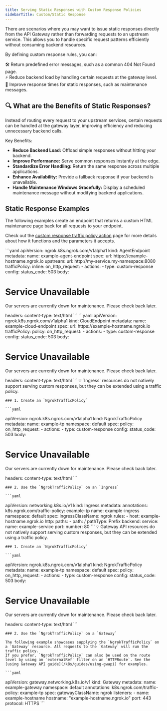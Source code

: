 ```yaml
---
title: Serving Static Responses with Custom Response Policies
sidebarTitle: Custom/Static Response
---
```




There are scenarios where you may want to issue static responses directly from the API Gateway rather than forwarding requests to an upstream service.
This allows you to handle specific request patterns efficiently without consuming backend resources.

By defining custom response rules, you can:

🛠 Return predefined error messages, such as a common 404 Not Found page. <br />
⚡ Reduce backend load by handling certain requests at the gateway level. <br />
🚀 Improve response times for static responses, such as maintenance messages. <br />

## 🔍 What are the Benefits of Static Responses?

Instead of routing every request to your upstream services, certain requests can be handled at the gateway layer, improving efficiency and reducing unnecessary backend calls.

Key Benefits:

- **Reduce Backend Load:** Offload simple responses without hitting your backend.
- **Improve Performance:** Serve common responses instantly at the edge.
- **Standardize Error Handling:** Return the same response across multiple applications.
- **Enhance Availability:** Provide a fallback response if your backend is unavailable.
- **Handle Maintenance Windows Gracefully:** Display a scheduled maintenance message without modifying backend applications.

## Static Response Examples

The following examples create an endpoint that returns a custom HTML maintenance page back for all requests to your endpoint.

Check out the [custom response traffic policy action](/traffic-policy/actions/custom-response/) page for more details about how it functions and the parameters it accepts.

<Tabs groupId="kind" queryString="kind">
	<TabItem value="agent-endpoint" label="AgentEndpoint" default>
	```yaml
  apiVersion: ngrok.k8s.ngrok.com/v1alpha1
  kind: AgentEndpoint
  metadata:
    name: example-agent-endpoint
  spec:
    url: https://example-hostname.ngrok.io
    upstream:
      url: http://my-service.my-namespace:8080
    trafficPolicy:
      inline:
        on_http_request:
          - actions:
              - type: custom-response
                config:
                  status_code: 503
                  body: <html><body><h1>Service Unavailable</h1><p>Our servers are currently
                    down for maintenance. Please check back later.</p></body></html>
                  headers:
                    content-type: text/html
	```
	</TabItem>
	<TabItem value="cloud-endpoint" label="CloudEndpoint">
	```yaml
  apiVersion: ngrok.k8s.ngrok.com/v1alpha1
  kind: CloudEndpoint
  metadata:
    name: example-cloud-endpoint
  spec:
    url: https://example-hostname.ngrok.io
    trafficPolicy:
      policy:
        on_http_request:
          - actions:
              - type: custom-response
                config:
                  status_code: 503
                  body: <html><body><h1>Service Unavailable</h1><p>Our servers are currently
                    down for maintenance. Please check back later.</p></body></html>
                  headers:
                    content-type: text/html
	```
	</TabItem>
	<TabItem value="ingress" label="Ingress">
	💡 `Ingress` resources do not natively support serving custom responses, but they can be extended using a traffic policy.

	### 1. Create an `NgrokTrafficPolicy`

	```yaml
  apiVersion: ngrok.k8s.ngrok.com/v1alpha1
  kind: NgrokTrafficPolicy
  metadata:
    name: example-tp
    namespace: default
  spec:
    policy:
      on_http_request:
        - actions:
            - type: custom-response
              config:
                status_code: 503
                body: <html><body><h1>Service Unavailable</h1><p>Our servers are currently
                  down for maintenance. Please check back later.</p></body></html>
                headers:
                  content-type: text/html
	```

	### 2. Use the `NgrokTrafficPolicy` on an `Ingress`

	```yaml
  apiVersion: networking.k8s.io/v1
  kind: Ingress
  metadata:
    annotations:
      k8s.ngrok.com/traffic-policy: example-tp
    name: example-ingress
    namespace: default
  spec:
    ingressClassName: ngrok
    rules:
      - host: example-hostname.ngrok.io
        http:
          paths:
            - path: /
              pathType: Prefix
              backend:
                service:
                  name: example-service
                  port:
                    number: 80
	```
	</TabItem>
	<TabItem value="gateway-api" label="Gateway API">
	💡 Gateway API resources do not natively support serving custom responses, but they can be extended using a traffic policy.

	### 1. Create an `NgrokTrafficPolicy`

	```yaml
  apiVersion: ngrok.k8s.ngrok.com/v1alpha1
  kind: NgrokTrafficPolicy
  metadata:
    name: example-tp
    namespace: default
  spec:
    policy:
      on_http_request:
        - actions:
            - type: custom-response
              config:
                status_code: 503
                body: <html><body><h1>Service Unavailable</h1><p>Our servers are currently
                  down for maintenance. Please check back later.</p></body></html>
                headers:
                  content-type: text/html
	```

	### 2. Use the `NgrokTrafficPolicy` on a `Gateway`

	The following example showcases supplying the `NgrokTrafficPolicy` on a `Gateway` resource. All requests to the `Gateway` will run the traffic policy.
	If you prefer, `NgrokTrafficPolicy` can also be used on the route level by using an `externalRef` filter on an `HTTPRoute`. See the [using Gateway API guide](/k8s/guides/using-gwapi) for examples.

	```yaml
  apiVersion: gateway.networking.k8s.io/v1
  kind: Gateway
  metadata:
    name: example-gateway
    namespace: default
    annotations:
      k8s.ngrok.com/traffic-policy: example-tp
  spec:
    gatewayClassName: ngrok
    listeners:
      - name: example-hostname
        hostname: "example-hostname.ngrok.io"
        port: 443
        protocol: HTTPS
	```
	</TabItem>
</Tabs>
